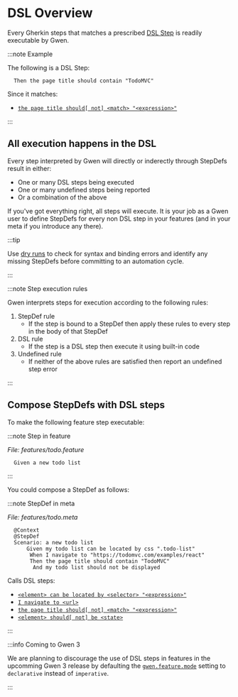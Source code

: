 # DSL Overview

Every Gherkin steps that matches a prescribed [DSL Step](/docs/dsl/steps) is readily executable by Gwen.

:::note Example

The following is a DSL Step:

```gherkin
  Then the page title should contain "TodoMVC"
```

Since it matches:

- [`the page title should[ not] <match> "<expression>"`](/docs/dsl/steps#the-page-title-should-match-expression)

:::

## All execution happens in the DSL

Every step interpreted by Gwen will directly or inderectly through StepDefs result in either:
- One or many DSL steps being executed
- One or many undefined steps being reported
- Or a combination of the above

If you've got everything right, all steps will execute. It is your job as a Gwen user to define StepDefs for every non DSL step in your features (and in your meta if you introduce any there). 

:::tip

Use [dry runs](https://github.com/gwen-interpreter/gwen/wiki/Execution-Modes#dry-run-execution-and-validation) to check for syntax and binding errors and identify any missing StepDefs before committing to an automation cycle.

:::

:::note Step execution rules

Gwen interprets steps for execution according to the following rules:

1. StepDef rule
   - If the step is bound to a StepDef then apply these rules to every step in the body of that StepDef
2. DSL rule
   - If the step is a DSL step then execute it using built-in code
3. Undefined rule
   - If neither of the above rules are satisfied then report an undefined step error
   
:::

## Compose StepDefs with DSL steps

To make the following feature step executable:

:::note Step in feature

*File: features/todo.feature*

```gherkin
  Given a new todo list
```

:::

You could compose a StepDef as follows:

:::note StepDef in meta

*File: features/todo.meta*

```gherkin {4-7}
  @Context
  @StepDef
  Scenario: a new todo list
      Given my todo list can be located by css ".todo-list"
       When I navigate to "https://todomvc.com/examples/react"
       Then the page title should contain "TodoMVC"
        And my todo list should not be displayed
```

Calls DSL steps:

- [`<element> can be located by <selector> "<expression>"`](/docs/dsl/steps#element-can-be-located-by-selector-expression)
- [`I navigate to <url>`](/docs/dsl/steps#i-navigate-to-url)
- [`the page title should[ not] <match> "<expression>"`](/docs/dsl/steps#the-page-title-should-match-expression)
- [`<element> should[ not] be <state>`](/docs/dsl/steps#element-should-be-state)

:::

:::info Coming to Gwen 3

We are planning to discourage the use of DSL steps in features in the upcomming Gwen 3 release by defaulting the [`gwen.feature.mode`](https://github.com/gwen-interpreter/gwen-web/wiki/Runtime-Settings#gwenfeaturemode) setting to `declarative` instead of `imperative`.

:::

